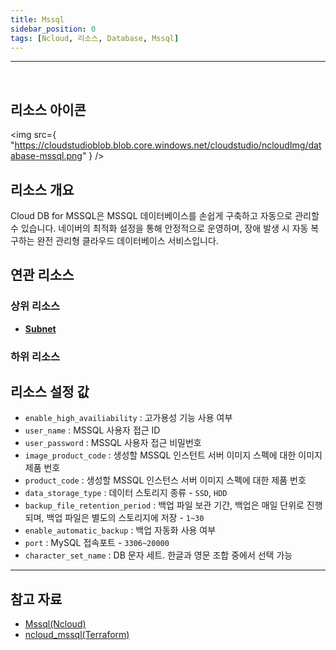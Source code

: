 ```yaml
---
title: Mssql
sidebar_position: 0
tags: [Ncloud, 리소스, Database, Mssql]
---
```


<hr />
<br />

## 리소스 아이콘

<img
    src={
        "https://cloudstudioblob.blob.core.windows.net/cloudstudio/ncloudImg/database-mssql.png"
    }
/>

## 리소스 개요

Cloud DB for MSSQL은 MSSQL 데이터베이스를 손쉽게 구축하고 자동으로 관리할 수 있습니다. 네이버의 최적화 설정을 통해 안정적으로 운영하며, 장애 발생 시 자동 복구하는 완전 관리형 클라우드 데이터베이스 서비스입니다.

## 연관 리소스

### 상위 리소스

-   [**Subnet**](https://docs.cstudio.app/docs/resource/ncloud/Network/Subnet)


### 하위 리소스



## 리소스 설정 값

-   `enable_high_availiability` : 고가용성 기능 사용 여부
-   `user_name` : MSSQL 사용자 접근 ID
-   `user_password` : MSSQL 사용자 접근 비밀번호
-   `image_product_code` : 생성할 MSSQL 인스턴트 서버 이미지 스펙에 대한 이미지 제품 번호
-   `product_code` : 생성할 MSSQL 인스턴스 서버 이미지 스펙에 대한 제품 번호
-   `data_storage_type` : 데이터 스토리지 종류  - `SSD`, `HDD`
-   `backup_file_retention_period` : 백업 파일 보관 기간, 백업은 매일 단위로 진행되며, 백업 파일은 별도의 스토리지에 저장 - `1~30`
-   `enable_automatic_backup` : 백업 자동화 사용 여부
-   `port` : MySQL 접속포트 - `3306~20000`
-   `character_set_name` : DB 문자 세트. 한글과 영문 조합 중에서 선택 가능
    

---

## 참고 자료

-   [Mssql(Ncloud)](https://www.ncloud.com/product/database/cloudDbMssql)
-   [ncloud_mssql(Terraform)](https://registry.terraform.io/providers/NaverCloudPlatform/ncloud/latest/docs/resources/mssql)
